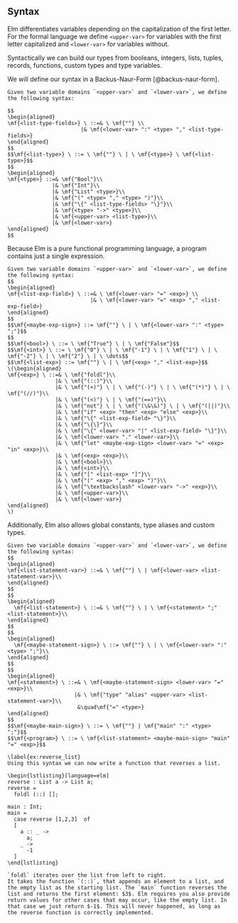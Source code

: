 
## Syntax

Elm differentiates variables depending on the capitalization of the first letter. For the formal language we define `<upper-var>` for variables with the first letter capitalized and `<lower-var>` for variables without.

Syntactically we can build our types from booleans, integers, lists, tuples, records, functions, custom types and type variables.

We will define our syntax in a Backus-Naur-Form [@backus-naur-form].

```definition
Given two variable domains `<upper-var>` and `<lower-var>`, we define the following syntax:
  
$$
\begin{aligned}
\mf{<list-type-fields>} \ ::=& \ \mf{""} \\
                       |& \mf{<lower-var> ":" <type> "," <list-type-fields>}
\end{aligned}
$$
$$\mf{<list-type>} \ ::= \ \mf{""} \ | \ \mf{<type>} \ \mf{<list-type>}$$
$$
\begin{aligned}
\mf{<type>} ::=& \mf{"Bool"}\\
              |& \mf{"Int"}\\
              |& \mf{"List" <type>}\\
              |& \mf{"(" <type> "," <type> ")"}\\
              |& \mf{"\{" <list-type-fields> "\}"}\\
              |& \mf{<type> "->" <type>}\\
              |& \mf{<upper-var> <list-type>}\\
              |& \mf{<lower-var>}
\end{aligned}
$$
```

Because Elm is a pure functional programming language, a program contains just a single expression.


```definition
Given two variable domains `<upper-var>` and `<lower-var>`, we define the following syntax:
$$
\begin{aligned}
\mf{<list-exp-field>} \ ::=& \ \mf{<lower-var> "=" <exp>} \\
                          |& \ \mf{<lower-var> "=" <exp> "," <list-exp-field>}
\end{aligned}
$$
$$\mf{<maybe-exp-sign>} ::= \mf{""} \ | \ \mf{<lower-var> ":" <type> ";"}$$
$$
$$\mf{<bool>} \ ::= \ \mf{"True"} \ | \ \mf{"False"}$$
$$\mf{<int>} \ ::= \ \mf{"0"} \ | \ \mf{"-1"} \ | \ \mf{"1"} \ | \ \mf{"-2"} \ | \ \mf{"2"} \ | \ \dots$$
$$\mf{<list-exp>} ::= \mf{""} \ | \ \mf{<exp> "," <list-exp>}$$
\(\begin{aligned}
\mf{<exp>} \ ::=& \ \mf{"foldl"}\\
               |& \ \mf{"(::)"}\\
               |& \ \mf{"(+)"} \ | \ \mf{"(-)"} \ | \ \mf{"(*)"} \ | \ \mf{"(//)"}\\
               |& \ \mf{"(<)"} \ | \ \mf{"(==)"}\\
               |& \ \mf{"not"} \ | \ \mf{"(\&\&)"} \ | \ \mf{"(||)"}\\
               |& \ \mf{"if" <exp> "then" <exp> "else" <exp>}\\
               |& \ \mf{"\{" <list-exp-field> "\}"}\\
               |& \ \mf{"\{\}"}\\
               |& \ \mf{"\{" <lower-var> "|" <list-exp-field> "\}"}\\
               |& \ \mf{<lower-var> "." <lower-var>}\\
               |& \ \mf{"let" <maybe-exp-sign> <lower-var> "=" <exp> "in" <exp>}\\
               |& \ \mf{<exp> <exp>}\\
               |& \ \mf{<bool>}\\
               |& \ \mf{<int>}\\
               |& \ \mf{"[" <list-exp> "]"}\\
               |& \ \mf{"(" <exp> "," <exp> ")"}\\
               |& \ \mf{"\textbackslash" <lower-var> "->" <exp>}\\
               |& \ \mf{<upper-var>}\\
               |& \ \mf{<lower-var>}
\end{aligned}
\)
```

Additionally, Elm also allows global constants, type aliases and custom types.

```definition
Given two variable domains `<upper-var>` and `<lower-var>`, we define the following syntax:
$$
\begin{aligned}
\mf{<list-statement-var>} ::=& \ \mf{""} \ | \mf{<lower-var> <list-statement-var>}\\
\end{aligned}
$$
$$
\begin{aligned}
  \mf{<list-statement>} \ ::=& \ \mf{""} \ | \ \mf{<statement> ";" <list-statement>}\\
\end{aligned}
$$
$$
\begin{aligned}
  \mf{<maybe-statement-sign>} \ ::= \mf{""} \ | \ \mf{<lower-var> ":" <type> ";"}\\
\end{aligned}
$$
$$
\begin{aligned}
\mf{<statement>} \ ::=& \ \mf{<maybe-statement-sign> <lower-var> "=" <exp>}\\
                     |& \ \mf{"type" "alias" <upper-var> <list-statement-var>}\\
                      &\quad\mf{"=" <type>}
\end{aligned}
$$
$$\mf{<maybe-main-sign>} \ ::= \ \mf{""} | \mf{"main" ":" <type> ";"}$$
$$\mf{<program>} \ ::= \ \mf{<list-statement> <maybe-main-sign> "main" "=" <exp>}$$
```

```block2
\label{ex:reverse_list}
Using this syntax we can now write a function that reverses a list.

\begin{lstlisting}[language=elm]
reverse : List a -> List a;
reverse =
  foldl (::) [];

main : Int;
main =
  case reverse [1,2,3]  of
  [
    a :: _ ->
      a;
    _ ->
      -1
  ]
\end{lstlisting}

`foldl` iterates over the list from left to right.
It takes the function `(::)`, that appends an element to a list, and the empty list as the starting list. The `main` function reverses the list and returns the first element: $3$. Elm requires you also provide return values for other cases that may occur, like the empty list. In that case we just return $-1$. This will never happened, as long as the reverse function is correctly implemented.
```